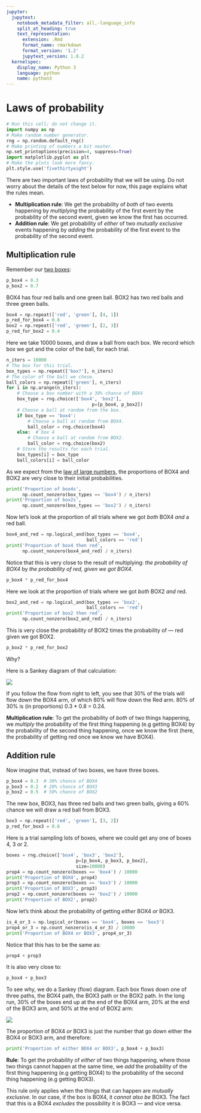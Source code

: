 ```yaml
---
jupyter:
  jupytext:
    notebook_metadata_filter: all,-language_info
    split_at_heading: true
    text_representation:
      extension: .Rmd
      format_name: rmarkdown
      format_version: '1.2'
      jupytext_version: 1.8.2
  kernelspec:
    display_name: Python 3
    language: python
    name: python3
---
```


# Laws of probability

```python
# Run this cell; do not change it.
import numpy as np
# Make random number generator.
rng = np.random.default_rng()
# Make printing of numbers a bit neater.
np.set_printoptions(precision=4, suppress=True)
import matplotlib.pyplot as plt
# Make the plots look more fancy.
plt.style.use('fivethirtyeight')
```

There are two important laws of probability that we will be using.  Do not
worry about the details of the text below for now, this page explains what
the rules mean.

* **Multiplication rule**: We get the probability of *both* of two events
  happening by *multiplying* the probability of the first event by the
  probability of the second event, given we know the first has occurred.
* **Addition rule**: We get probability of *either* of two *mutually
  exclusive* events happening by *adding* the probability of the first event
  to the probability of the second event.

## Multiplication rule

Remember our [two boxes](first_bayes):

```python
p_box4 = 0.3
p_box2 = 0.7
```

BOX4 has four red balls and one green ball.  BOX2 has two red balls and three
green balls.

```python
box4 = np.repeat(['red', 'green'], [4, 1])
p_red_for_box4 = 0.8
box2 = np.repeat(['red', 'green'], [2, 3])
p_red_for_box2 = 0.4
```

Here we take 10000 boxes, and draw a ball from each box.  We record which box
we got and the color of the ball, for each trial.

```python
n_iters = 10000
# The box for this trial.
box_types = np.repeat(['box?'], n_iters)
# The color of the ball we chose.
ball_colors = np.repeat(['green'], n_iters)
for i in np.arange(n_iters):
    # Choose a box number with a 30% chance of BOX4
    box_type = rng.choice(['box4', 'box2'],
                                p=[p_box4, p_box2])
    # Choose a ball at random from the box.
    if box_type == 'box4':
        # Choose a ball at random from BOX4.
        ball_color = rng.choice(box4)
    else:  # box 4
        # Choose a ball at random from BOX2.
        ball_color = rng.choice(box2)
    # Store the results for each trial.
    box_types[i] = box_type
    ball_colors[i] = ball_color
```

As we expect from the [law of large numbers](large_numbers), the proportions
of BOX4 and BOX2 are very close to their initial probabilities.

```python
print('Proportion of box4s',
      np.count_nonzero(box_types == 'box4') / n_iters)
print('Proportion of box2s',
      np.count_nonzero(box_types == 'box2') / n_iters)
```

Now let's look at the proportion of all trials where we got *both* BOX4 *and* a red ball.

```python
box4_and_red = np.logical_and(box_types == 'box4',
                              ball_colors == 'red')
print('Proportion of box4 then red',
      np.count_nonzero(box4_and_red) / n_iters)
```

Notice that this is very close to the result of multiplying: *the probability
of BOX4* by *the probability of red, given we got BOX4*.

```python
p_box4 * p_red_for_box4
```

Here we look at the proportion of trials where we got *both* BOX2 *and* red.

```python
box2_and_red = np.logical_and(box_types == 'box2',
                              ball_colors == 'red')
print('Proportion of box2 then red',
      np.count_nonzero(box2_and_red) / n_iters)
```

This is very close the probability of BOX2 times the probability of — red
given we got BOX2.

```python
p_box2 * p_red_for_box2
```

Why?

Here is a Sankey diagram of that calculation:

![](../images/box4_2_sankey.jpg)

If you follow the flow from right to left, you see that 30% of the trials will flow down the BOX4 arm, of which 80% will flow down the Red arm.   80% of 30% is (in proportions) 0.3 * 0.8 = 0.24.

**Multiplication rule**: To get the probability of *both* of two things
happening, we *multiply* the probability of the first thing happening (e.g
getting BOX4) by the probability of the second thing happening, once we know
the first (here, the probability of getting red once we know we have BOX4).

## Addition rule

Now imagine that, instead of two boxes, we have three boxes.

```python
p_box4 = 0.3  # 30% chance of BOX4
p_box3 = 0.2  # 20% chance of BOX3
p_box2 = 0.5  # 50% chance of BOX2
```

The new box, BOX3, has three red balls and two green balls, giving a 60% chance we will draw a red ball from BOX3.

```python
box3 = np.repeat(['red', 'green'], [3, 2])
p_red_for_box3 = 0.6
```

Here is a trial sampling lots of boxes, where we could get any one of boxes 4,
3 or 2.

```python
boxes = rng.choice(['box4', 'box3', 'box2'],
                          p=[p_box4, p_box3, p_box2],
                          size=10000)
prop4 = np.count_nonzero(boxes == 'box4') / 10000
print('Proportion of BOX4', prop4)
prop3 = np.count_nonzero(boxes == 'box3') / 10000
print('Proportion of BOX3', prop3)
prop2 = np.count_nonzero(boxes == 'box2') / 10000
print('Proportion of BOX2', prop2)
```

Now let's think about the probability of getting *either* BOX4 *or* BOX3.

```python
is_4_or_3 = np.logical_or(boxes == 'box4', boxes == 'box3')
prop4_or_3 = np.count_nonzero(is_4_or_3) / 10000
print('Proportion of BOX4 or BOX3', prop4_or_3)
```

Notice that this has to be the same as:

```python
prop4 + prop3
```

It is also very close to:

```python
p_box4 + p_box3
```

To see why, we do a Sankey (flow) diagram.  Each box flows down one of three
paths, the BOX4 path, the BOX3 path or the BOX2 path.  In the long run, 30% of the boxes end up at the end of the BOX4 arm, 20% at the end of the BOX3 arm, and 50% at the end of BOX2 arm:

![](../images/box4_3_2_sankey.jpg)

The proportion of BOX4 *or* BOX3 is just the number that go down either the BOX4 or BOX3 arm, and therefore:


```python
print('Proportion of either BOX4 or BOX3', p_box4 + p_box3)
```

**Rule**: To get the probability of *either* of two things happening, where those two things cannot happen at the same time, we
*add* the probability of the first thing happening (e.g getting BOX4) to
the probability of the second thing happening (e.g getting BOX3).

This rule only applies when the things that can happen are *mutually
exclusive*.  In our case, if the box is BOX4, it *cannot also be* BOX3.  The
fact that this is a BOX4 *excludes* the possibility it is BOX3 — and vice
versa.
